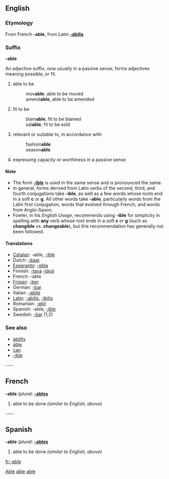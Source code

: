 ==English==  

===Etymology===   
From French '''-able''', from Latin '''[[-abilis]]'''   
   
===Suffix===   
'''-able'''   
   
An adjective suffix, now usually in a passive sense; forms adjectives meaning possible, or fit.   
# able to be   
#:mov'''able''': able to be moved   
#:amend'''able''', able to be amended   
# fit to be   
#:blam'''able''', fit to be blamed   
#:sal'''able''', fit to be sold   
# relevant or suitable to, in accordance with   
#:fashion'''able'''   
#:season'''able'''   
# expressing capacity or worthiness in a passive sense   
   
====Note====   
*The form '''[[-ible]]''' is used in the same sense and is pronounced the same.   
*In general, forms derived from Latin verbs of the second, third, and fourth conjugations take '''-ible''', as well as a few words whose roots end in a soft '''c ''' or '''g'''. All other words take '''-able''', particularly words from the Latin first conjugation, words that evolved through French, and words from Anglo-Saxon.   
*Fowler, in his ''English Usage'', recommends using '''-ible''' for simplicity in spelling with '''any''' verb whose root ends in a soft '''c ''' or '''g''' (such as '''changible''' vs. '''changeable'''), but this recommendation has generally not been followed.   
   
====Translations====   
*[[Catalan]]: -able, [[-ible]]   
*Dutch: [[-baar]]   
*[[Esperanto]]: [[-ebla]]   
*Finnish: [[-tava]] [[-tävä]]   
*French: -able   
*[[Frisian]]: [[-ber]]   
*German: [[-bar]]   
*Italian: [[-abile]]   
*[[Latin]]: [[-abilis]], [[-ibilis]]   
*Romanian: [[-abil]]   
*Spanish: -able, [[-ible]]   
*Swedish: [[-bar]] (1,2)   
   
===See also===   
*[[ability]]   
*[[able]]   
*[[can]]   
*[[-ible]]   
----   
==French==   
'''-able''' (''plural:'' '''[[-ables]]'''   
   
# able to be done ''(similar to English, above)''   
   
----   
==Spanish==   
'''-able''' (''plural:'' '''[[-ables]]'''   
   
# able to be done ''(similar to English, above)''   
   
[[Category:English suffixes|Able]]   
[[Category:French suffixes|able]]   
[[Category:Spanish suffixes|able]]   
[[fr:-able]]